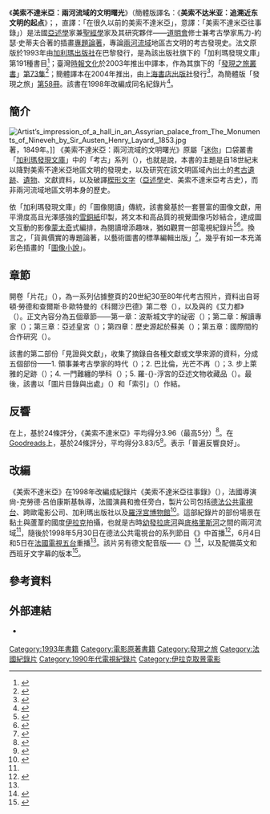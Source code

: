 {{Infobox book
|name          = 美索不達米亞：<br>兩河流域的文明曙光
|image         = Il était une fois la Mésopotamie (Cht-TW edition).jpg
|image_caption = 正體中文版封面：在[[杜爾舍魯金|科爾沙巴德]]，{{link-fr|維克多·普拉斯|Victor Place}}與蓋博瑞·特朗商斜倚在裝飾大門的[[拉瑪蘇|人面牛身像]]上。照片，1852年。
|author        = {{link-fr|蒲德侯|Jean Bottéro}}、<br>馬力-約瑟·史蒂夫
|title_orig    = {{lang|fr|Il était une fois la Mésopotamie}}
|translator    = 馬向陽 (正體版)<br>[[余中先|余中先]] (簡體版)
|illustrator   = 
|cover_artist  = 
|country       = [[法國|法國]][[巴黎|巴黎]]
|language      = [[法語|法語]]
|series        = [[發現之旅叢書|發現之旅]] ([[發現之旅叢書書目列表|第73冊]])
|subject       = [[美索不達米亞文明|美索不達米亞文明]]的考古史
|genre         = [[非虛構作品|非虛構作品]]
|publisher     = [[伽利瑪出版社|加利瑪出版社]] (法國版)<br>[[時報文化|時報文化]] (正體版)<br>[[上海書店出版社|上海書店出版社]] (簡體版)
|release_date  = 1993 / 新版 2009
|chinese_release_date = 2003 (正體版)<br>2004 (簡體版)
|media_type    = 紙本書
|pages         = 160 (法文原版)<br>168 (正體中文版)
|format        = 125 × 178 mm
|isbn          = 978-2-0705-3254-4
|oclc          = 861061843
|dewey         = 
|congress      = 
|preceded_by   = 拜占庭：燦爛的黃金時代
|followed_by   = 彩繪大教堂：中世紀的建築工事
|citing        = 
|cited         = 
}}

《'''美索不達米亞：兩河流域的文明曙光'''》（簡體版譯名：《'''美索不达米亚：追溯近东文明的起点'''》；{{lang-fr|''Il était une fois la Mésopotamie''}}，直譯：「在很久以前的美索不達米亞」，意譯：「美索不達米亞往事錄」）是法國[[亞述學|亞述學]]家兼[[聖經研究|聖經學]]家{{link-fr|蒲德侯|Jean Bottéro}}及其研究夥伴——[[道明會|道明會]]修士兼考古學家馬力-約瑟·史蒂夫合著的插畫[[專題論著|專題論著]]，專論[[兩河流域|兩河流域]]地區古文明的考古發現史。法文原版於1993年由[[伽利瑪出版社|加利瑪出版社]]在巴黎發行，是為該出版社旗下的「加利瑪發現文庫」第191種書目<ref>{{cite web |url=http://www.gallimard.fr/Catalogue/GALLIMARD/Decouvertes-Gallimard/Decouvertes-Gallimard/Archeologie/Il-etait-une-fois-la-Mesopotamie |title=Il était une fois la Mésopotamie, Collection Découvertes Gallimard (n° 191), Série Archéologie |date=2009-06-05 |website=gallimard.fr |language=fr |accessdate=2020-12-04}}</ref>；臺灣[[時報文化|時報文化]]於2003年推出中譯本，作為其旗下的「[[發現之旅叢書|發現之旅叢書]]」[[發現之旅叢書書目列表|第73集]]<ref>{{cite web |url=http://www.readingtimes.com.tw/ReadingTimes/ProductPage.aspx?gp=productdetail&cid=rtxb(SellItems)&id=XB0073 |title=美索不達米亞(XB0073)──兩河流域的文明曙光 |date=2003-08-20 |website=readingtimes.com.tw |language=zh-Hant |accessdate=2020-12-04}}</ref>；簡體譯本在2004年推出，由[[上海書店出版社|上海書店出版社]]發行<ref>{{cite web |url=http://www.ewen.com.cn/books/view.aspx?id=0202010000011103 |title=美索不達米亞——追溯近東文明的起點 |date=2004 |website=ewen.com.cn |language=zh-Hans |accessdate=2020-12-04}}</ref>，為簡體版「發現之旅」[[發現之旅叢書簡化字版書目列表|第58冊]]。該書在1998年改編成同名紀錄片<ref name="humanite">{{cite web |url=https://www.humanite.fr/node/184046 |title=ZOOM SUR, SUR LES RIVES DU MONDE |author=<!--Not stated--> |date=1998-05-30 |website=[[人道報|humanite.fr]] |language=fr |access-date=2020-12-04}}</ref>。

== 簡介 ==
[[File:Artist’s_impression_of_a_hall_in_an_Assyrian_palace_from_The_Monuments_of_Nineveh_by_Sir_Austen_Henry_Layard,_1853.jpg|thumb]]著，1849年。]]
《美索不達米亞：兩河流域的文明曙光》原屬「[[迷你|迷你]]」口袋叢書「[[發現之旅叢書|加利瑪發現文庫]]」中的「考古」系列（{{lang|fr|Série Archéologie}}），也就是說，本書的主題是自18世紀末以降對美索不達米亞地區文明的發現史，以及研究在該文明區域內出土的[[遺跡|考古遺跡]]、[[遺物|遺物]]、文獻資料，以及破譯[[楔形文字|楔形文字]]（[[亞述學|亞述學]]史、美索不達米亞考古史），而非兩河流域地區文明本身的歷史。

依「加利瑪發現文庫」的「圖像閱讀」傳統，該書奠基於一套豐富的圖像文獻，用平滑度高且光澤感強的[[銅版紙|雪銅紙]]印製，將文本和高品質的視覺圖像巧妙結合，達成圖文互動的影像[[蒙太奇|蒙太奇]]式編排，為閱讀增添趣味，猶如觀賞一部電視紀錄片<ref>{{cite news |editor=藜芙荷 |date=2007-02-08 |title=【法國】伽利瑪的「發現」之旅 |url=http://blog.udn.com/jason080/760828 |language=zh-Hant |newspaper=《中國圖書商報》 |location=北京 |access-date=2020-12-04}}</ref><ref>{{cite web |url=http://www.glt.org.tw/download/GLT-news-letter-pdf/GLT%20NO%2017.pdf |title=牯嶺街小劇場文化報：《亞維儂——劇場的王國》 |author=<!--Not stated--> |date=2011 |website=[[牯嶺街小劇場|glt.org.tw]] |language=zh-Hant |accessdate=2020-12-04}}</ref>。換言之，「貨眞價實的專題論著，以藝術圖書的標準編輯出版」<ref>{{cite web |url=https://www.lexpress.fr/culture/livre/l-invention-des-decouvertes_810690.html |title=L'invention des Découvertes |last=Garcia |first=Daniel |date=2005-11-01 |website={{link-en|快訊週刊|L'Express|lexpress.fr}} |language=fr |access-date=2020-12-04 |quote=De véritables monographies, éditées comme des livres d'art.}}</ref>，幾乎有如一本充滿彩色插畫的「[[圖像小說|圖像小說]]」。

== 章節 ==
開卷「片花」（{{pp.|1|9}}），為一系列佔據整頁的20世紀30至80年代考古照片，資料出自哥頓·勞德和查爾斯·B·歐特曼的《科爾沙巴德》第二卷（{{lang|en|Khorsabad, Part 2: The Citadel and the Town}}），以及{{link-fr|傅雅·薩法爾|Fuad Safar}}與{{link-en|西頓·勞伊德|Seton Lloyd}}的《艾力都》（{{lang|en|Eridu}}）。正文內容分為五個章節——第一章：波斯城文字的祕密（{{pp.|13|35}}）；第二章：解讀專家（{{pp.|37|59}}）；第三章：亞述皇宮（{{pp.|61|79}}）；第四章：歷史源起於蘇美（{{pp.|81|111}}）；第五章：國際間的合作研究（{{pp.|113|127}}）。

該書的第二部份「見證與文獻」，收集了摘錄自各種文獻或文學來源的資料，分成五個部份——1. 領事兼考古學家的時代（{{pp.|130|135}}）；2. 巴比倫，光芒不再（{{pp.|136|141}}）；3. 步上萊雅的足跡（{{pp.|142|147}}）；4. 一門難纏的學科（{{pp.|148|149}}）；5. 羅-{}-浮宮的亞述文物收藏品（{{pp.|150|151}}）。最後，該書以「圖片目錄與出處」（{{pp.|152|156}}）和「索引」（{{pp.|156|162}}）作結。

== 反響 ==
在{{link-en|Babelio}}上，基於24條評分，《美索不達米亞》平均得分3.96（最高5分）<ref>{{cite web |url=https://www.babelio.com/livres/Bottero-Il-etait-une-fois-la-Mesopotamie/24809 |title=Il était une fois la Mésopotamie |author=<!--Not stated--> |website=babelio.com |language=fr |access-date=2020-12-04}}</ref>。在[[Goodreads|Goodreads]]上，基於24條評分，平均得分3.83/5<ref>{{cite web |url=https://www.goodreads.com/book/show/2642436 |title=Il était une fois la Mésopotamie |author=<!--Not stated--> |website=goodreads.com  |language=en |access-date=2020-12-04}}</ref>。表示「普遍反響良好」。

== 改編 ==
《美索不達米亞》在1998年改編成紀錄片《美索不達米亞往事錄》（{{lang|fr|''Il était une fois la Mésopotamie''}}），法國導演尙-克勞德·呂伯康斯基執導，法國演員{{link-en|法蘭索瓦·馬圖赫|François Marthouret}}和{{link-fr|蔻琳‧賈柏|Corinne Jaber}}擔任旁白，製片公司包括[[德法公共電視台|德法公共電視台]]、跨歐電影公司、加利瑪出版社以及[[羅浮宮博物館|羅浮宮博物館]]<ref>{{cite web |url=http://films.louvre.fr/les-films/civilisation-et-archeologie/etrurie-orient-ancien/il-etait-une-fois-la-mesopotamie.html |title=Les films du Louvre — Il était une fois la Mésopotamie |author=<!--Not stated--> |date=<!--Not stated--> |website=louvre.fr |language=fr, en |access-date=2020-12-04}}</ref>。這部紀錄片的部份場景在黏土與蘆葦的國度[[伊拉克|伊拉克]]拍攝，也就是古時[[幼發拉底河|幼發拉底河]]與[[底格里斯河|底格里斯河]]之間的兩河流域<ref name="humanite" />，隨後於1998年5月30日在德法公共電視台的系列節目《{{Link-en|人類探險之旅|The Human Adventure (TV series)}}》中首播<ref>{{cite web |url=https://www.lesoir.be/art/%252Fil-etait-une-fois-la-mesopotamie-rencontre-avec-la-bell_t-19980530-Z0FA4Y.html |title=Il était une fois la Mésopotamie Rencontre avec la belle Babylone |author=<!--Not stated--> |date=1998-05-30 |website={{link-en|黃昏日報|Le Soir|lesoir.be}} |language=fr |access-date=2020-12-04}}</ref>，6月4日和5日在[[法國電視五台|法國電視五台]]重播<ref name="humanite" />。該片另有德文配音版——《{{lang|de|Es war einmal in Mesopotamien}}》<ref>{{cite web |url=https://programm.ard.de/TV/arte/es-war-einmal-in-mesopotamien/eid_287247713109264 |title=Es war einmal in Mesopotamien |author=<!--Not stated--> |date=2012-04-25 |website=[[德國公共廣播聯盟|programm.ard.de]] |language=de |access-date=2020-12-04}}</ref>，以及配備英文和西班牙文字幕的版本<ref>{{cite web |url=https://www.diplomatie.gouv.fr/IMG/pdf/Repertoire_des_films_documentaires_1990-2000.pdf |title=Répertoire des films documentaires 1990/2000 |author=<!--Not stated--> |date=2000 |website=[[法國外交部|diplomatie.gouv.fr]] |language=fr, en, es |page={{p.|169}} |access-date=2020-12-04}}</ref>。

== 參考資料 ==
{{reflist|2}}

== 外部連結 ==
* {{Official website|http://www.gallimard.fr/Catalogue/GALLIMARD/Decouvertes-Gallimard/Decouvertes-Gallimard/Archeologie/Il-etait-une-fois-la-Mesopotamie}} {{in lang|fr}}

{{Authority control}}

{{Portal bar|考古學|語言|文學|書籍|電視|法國}}

[[Category:1993年書籍|Category:1993年書籍]]
[[Category:電影原著書籍|Category:電影原著書籍]]
[[Category:發現之旅|Category:發現之旅]]
[[Category:法國紀錄片|Category:法國紀錄片]]
[[Category:1990年代電視紀錄片|Category:1990年代電視紀錄片]]
[[Category:伊拉克取景電影|Category:伊拉克取景電影]]